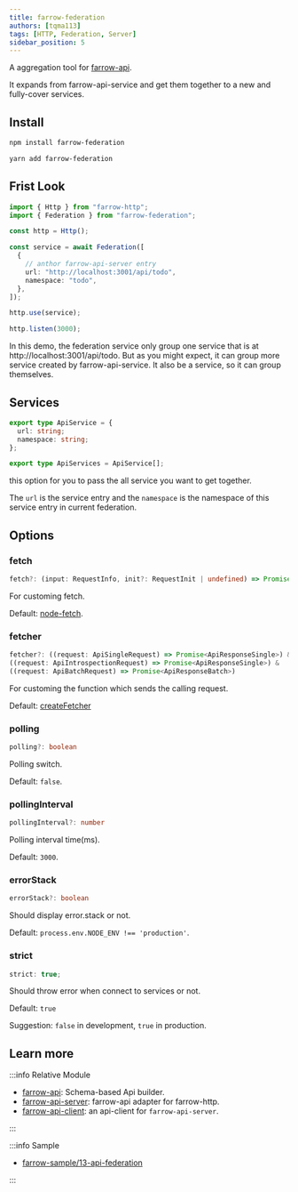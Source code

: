 ```yaml
---
title: farrow-federation
authors: [tqma113]
tags: [HTTP, Federation, Server]
sidebar_position: 5
---
```



A aggregation tool for [farrow-api](./02-farrow-api.mdx).

It expands from farrow-api-service and get them together to a new and fully-cover services.

## Install

<Tabs groupId="package-tool">
<TabItem value="npm" label="npm">

```bash
npm install farrow-federation
```

</TabItem>
<TabItem value="yarn" label="Yarn" default>

```bash
yarn add farrow-federation
```

</TabItem>
</Tabs>

## Frist Look

```ts
import { Http } from "farrow-http";
import { Federation } from "farrow-federation";

const http = Http();

const service = await Federation([
  {
    // anthor farrow-api-server entry
    url: "http://localhost:3001/api/todo",
    namespace: "todo",
  },
]);

http.use(service);

http.listen(3000);
```

In this demo, the federation service only group one service that is at http://localhost:3001/api/todo. But as you might expect, it can group more service created by farrow-api-service. It also be a service, so it can group themselves.

## Services

```ts
export type ApiService = {
  url: string;
  namespace: string;
};

export type ApiServices = ApiService[];
```

this option for you to pass the all service you want to get together.

The `url` is the service entry and the `namespace` is the namespace of this service entry in current federation.

## Options

### fetch

```ts
fetch?: (input: RequestInfo, init?: RequestInit | undefined) => Promise<globalThis.Response>
```

For customing fetch.

Default: [node-fetch](https://github.com/node-fetch/node-fetch).

### fetcher

```ts
fetcher?: ((request: ApiSingleRequest) => Promise<ApiResponseSingle>) &
((request: ApiIntrospectionRequest) => Promise<ApiResponseSingle>) &
((request: ApiBatchRequest) => Promise<ApiResponseBatch>)
```

For customing the function which sends the calling request.

Default: [createFetcher](https://github.com/tqma113/farrow-federation/blob/59c824aa5ecaedfa28d37127e727b2a354cb371d/src/helpers.ts#L6)

### polling

```ts
polling?: boolean
```

Polling switch.

Default: `false`.

### pollingInterval

```ts
pollingInterval?: number
```

Polling interval time(ms).

Default: `3000`.

### errorStack

```ts
errorStack?: boolean
```

Should display error.stack or not.

Default: `process.env.NODE_ENV !== 'production'`.

### strict

```ts
strict: true;
```

Should throw error when connect to services or not.

Default: `true`

Suggestion: `false` in development, `true` in production.

## Learn more

:::info Relative Module

- [farrow-api](./02-farrow-api.mdx): Schema-based Api builder.
- [farrow-api-server](./03-farrow-api-server.mdx): farrow-api adapter for farrow-http.
- [farrow-api-client](./04-farrow-api-client.mdx): an api-client for `farrow-api-server`.

:::

:::info Sample

- [farrow-sample/13-api-federation](https://github.com/tqma113/farrow-sample/tree/main/samples/13-api-federatio)

:::
